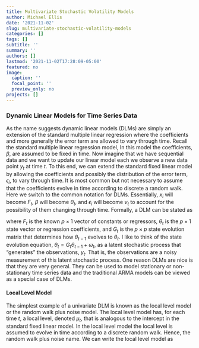 ```yaml
---
title: Multivariate Stochastic Volatility Models
author: Michael Ellis
date: '2021-11-02'
slug: multivariate-stochastic-volatility-models
categories: []
tags: []
subtitle: ''
summary: ''
authors: []
lastmod: '2021-11-02T17:28:09-05:00'
featured: no
image:
  caption: ''
  focal_point: ''
  preview_only: no
projects: []
---
```


### Dynamic Linear Models for Time Series Data
As the name suggests dynamic linear models (DLMs) are simply an extension of the standard multiple linear regression where the coefficients and more generally the error term are allowed to vary through time. Recall the standard multiple linear regression model,
\begin{align*}
y_i = x_i \beta + \epsilon_i \quad \quad \epsilon_i \sim N(0, \sigma^2).
\end{align*}
In this model the coefficients, $\beta$, are assumed to be fixed in time. Now imagine that we have sequential data and we want to update our linear model each we observe a new data point $y_t$ at time $t$. To this end, we can extend the standard fixed linear model by allowing the coefficients and possibly the distribution of the error term, $\epsilon_i$, to vary through time. It is most common but not necessary to assume that the coefficients evolve in time according to discrete a random walk. Here we switch to the common notation for DLMs. Essentially, $x_i$ will become $F_t$, $\beta$ will become $\theta_t$, and $\epsilon_i$ will become $\nu_t$ to account for the possibility of them changing through time. Formally, a DLM can be stated as

\begin{alignat*}{2}
y_t &= F_t \theta_t + \nu_t \quad \quad &\nu_t& \sim N(0, \sigma^2_{y_t}) \\
\theta_t &= G_t \theta_{t-1} + \omega_t \quad \quad &\omega_t& \sim N(0, \sigma^2_{\theta_t})
\end{alignat*}

where $F_t$ is the known $p \times 1$ vector of constants or regressors, $\theta_t$ is the $p \times 1$ state vector or regression coefficients, and $G_t$ is the $p \times p$ state evolution matrix that determines how $\theta_{t-1}$ evolves to $\theta_t$. I like to think of the state evolution equation, $\theta_t = G_t \theta_{t-1} + \omega_t$, as a latent stochastic process that “generates” the observations, $y_t$. That is, the observations are a noisy measurement of this latent stochastic process. One reason DLMs are nice is that they are very general. They can be used to model stationary or non-stationary time series data and the traditional ARMA models can be viewed as a special case of DLMs.

#### Local Level Model
The simplest example of a univariate DLM is known as the local level model or the random walk plus noise model. The local level model has, for each time $t$, a local level, denoted $\mu_t$, that is analogous to the intercept in the standard fixed linear model. In the local level model the local level is assumed to evolve in time according to a discrete random walk. Hence, the random walk plus noise name. We can write the local level model as
\begin{alignat*}{2}
y_t &= \mu_t + \nu_t \quad \quad &\nu_t& \sim N(0, \sigma^2_{y}) \\
u_t &= u_{t-1} + \omega_t \quad \quad &\omega_t& \sim N(0, \sigma^2_{\mu}).
\end{alignat*}

